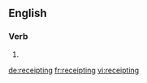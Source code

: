 ==English==

===Verb===
{{head|en}}

# {{present participle of|receipt}}

[[de:receipting]]
[[fr:receipting]]
[[vi:receipting]]